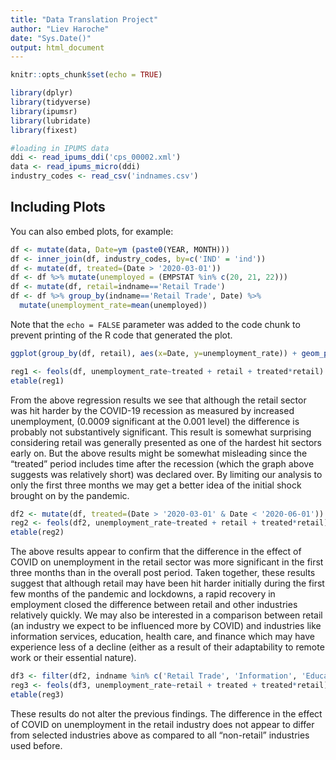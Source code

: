 ```yaml
---
title: "Data Translation Project"
author: "Liev Haroche"
date: "Sys.Date()"
output: html_document
---
```


```r
knitr::opts_chunk$set(echo = TRUE)
```

```r
library(dplyr)
library(tidyverse)
library(ipumsr)
library(lubridate)
library(fixest)
```

```r
#loading in IPUMS data
ddi <- read_ipums_ddi('cps_00002.xml')
data <- read_ipums_micro(ddi)
industry_codes <- read_csv('indnames.csv')
```

## Including Plots

You can also embed plots, for example:

```r
df <- mutate(data, Date=ym (paste0(YEAR, MONTH)))
df <- inner_join(df, industry_codes, by=c('IND' = 'ind'))
df <- mutate(df, treated=(Date > '2020-03-01'))
df <- df %>% mutate(unemployed = (EMPSTAT %in% c(20, 21, 22)))
df <- mutate(df, retail=indname=='Retail Trade')
df <- df %>% group_by(indname=='Retail Trade', Date) %>%
  mutate(unemployment_rate=mean(unemployed))
```

Note that the `echo = FALSE` parameter was added to the code chunk to prevent printing of the R code that generated the plot.
```r
ggplot(group_by(df, retail), aes(x=Date, y=unemployment_rate)) + geom_point(aes(color=factor(retail)))
```
```r
reg1 <- feols(df, unemployment_rate~treated + retail + treated*retail)
etable(reg1)
```
From the above regression results we see that although the retail sector was hit harder by the COVID-19 recession as measured by increased unemployment, (0.0009 significant at the 0.001 level) the difference is probably not substantively significant. This result is somewhat surprising considering retail was generally presented as one of the hardest hit sectors early on. But the above results might be somewhat misleading since the "treated" period includes time after the recession (which the graph above suggests was relatively short) was declared over. By limiting our analysis to only the first three months we may get a better idea of the initial shock brought on by the pandemic.

```r
df2 <- mutate(df, treated=(Date > '2020-03-01' & Date < '2020-06-01'))
reg2 <- feols(df2, unemployment_rate~treated + retail + treated*retail)
etable(reg2)
```
The above results appear to confirm that the difference in the effect of COVID on unemployment in the retail sector was more significant in the first three months than in the overall post period. Taken together, these results suggest that although retail may have been hit harder initially during the first few months of the pandemic and lockdowns, a rapid recovery in employment closed the difference between retail and other industries relatively quickly.
We may also be interested in a comparison between retail (an industry we expect to be influenced more by COVID) and industries like information services, education, health care, and finance which may have experience less of a decline (either as a result of their adaptability to remote work or their essential nature).

```r
df3 <- filter(df2, indname %in% c('Retail Trade', 'Information', 'Educational Services, and Health Care and Social Assistance', 'Finance and Insurance, and Real Estate and Rental and Leasing'))
reg3 <- feols(df3, unemployment_rate~retail + treated + treated*retail)
etable(reg3)
```
These results do not alter the previous findings. The difference in the effect of COVID on unemployment in the retail industry does not appear to differ from selected industries above as compared to all "non-retail" industries used before.